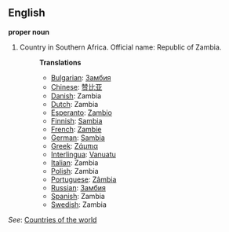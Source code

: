 ==English==

'''proper noun'''

# Country in Southern Africa. Official name: Republic of Zambia.
#:'''Translations'''
#:*[[Bulgarian]]: [[Замбия]]
#:*[[Chinese]]: [[赞比亚]]
#:*[[Danish]]: Zambia
#:*[[Dutch]]: Zambia
#:*[[Esperanto]]: [[Zambio]]
#:*[[Finnish]]: [[Sambia]]
#:*[[French]]: [[Zambie]]
#:*[[German]]: [[Sambia]]
#:*[[Greek]]: [[Ζάμπια]]
#:*[[Interlingua]]: [[Vanuatu]]
#:*[[Italian]]: Zambia
#:*[[Polish]]: Zambia
#:*[[Portuguese]]: [[Zâmbia]]
#:*[[Russian]]: [[Замбия]]
#:*[[Spanish]]: Zambia
#:*[[Swedish]]: Zambia

''See'': [[Countries of the world]]